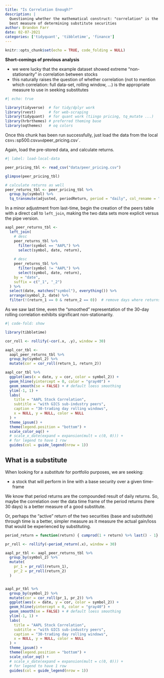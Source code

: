 ```yaml
---
title: "Is Correlation Enough?"
description: |
  Questioning whether the mathematical construct: "correlation" is the
  best measure of determining substitute securities
author: Brandon Farr
date: 02-07-2021
categories: ['tidyquant', 'tibbletime', 'finance']
---
```


```r
knitr::opts_chunk$set(echo = TRUE, code_folding = NULL)
```

**Short-comings of previous analysis**

- we were lucky that the example dataset showed extreme "non-stationarity"
  in correlation between stocks
- this naturally raises the question of whether correlation (not to mention
  which correlation: full data-set, rolling window, ...) is the appropriate
  measure to use in seeking substitutes

```r
#| echo: true

library(tidyverse)  # for tidy/dplyr work
library(rvest)      # for web-scraping
library(tidyquant)  # for quant work (tiingo pricing, tq_mutate ...)
library(hrbrthemes) # preferred theming base
library(oqthemes)   # oq colors

```

Once this chunk has been run successfully, just load the data from the local
csv`s: `sp500.csv` and `peer_pricing.csv`.


Again, load the pre-stored data, and calculate returns.

```r
#| label: load-local-data

peer_pricing_tbl <- read_csv("data/peer_pricing.csv")

glimpse(peer_pricing_tbl)

# calculate returns as well
peer_returns_tbl <- peer_pricing_tbl %>%
  group_by(symbol) %>%
  tq_transmute(adjusted, periodReturn, period = "daily", col_rename = "return")

```


In a minor adjustment from last-time, begin the creation of the peers table with a direct call to `left_join`, making the two data sets more explicit versus the pipe version.

```r

aapl_peer_returns_tbl <-
  left_join(
    # desc
    peer_returns_tbl %>%
      filter(symbol == "AAPL") %>%
      select(symbol, date, return),
    
    # desc
    peer_returns_tbl %>%
      filter(symbol != "AAPL") %>%
      select(symbol, date, return),
    by = "date",
    suffix = c("_1", "_2")
  ) %>%
  select(date, matches("symbol"), everything()) %>%
  arrange(symbol_2, date) %>%
  filter(!(return_1 == 0 & return_2 == 0))  # remove days where returns == 0

```

As we saw last time, even the "smoothed" representation of the 30-day
rolling correlation exhibits significant non-stationarity.

```r
#| code-fold: show

library(tibbletime)

cor_roll <- rollify(~cor(.x, .y), window = 30)

aapl_cor_tbl <-
  aapl_peer_returns_tbl %>%
  group_by(symbol_2) %>%
  mutate(cor = cor_roll(return_1, return_2))

aapl_cor_tbl %>%
  ggplot(aes(x = date, y = cor, color = symbol_2)) +
  geom_hline(yintercept = 0, color = "gray40") +
  geom_smooth(se = FALSE) + # default loess smoothing
  ylim(-1, 1) +
  labs(
    title = "AAPL Stock Correlation",
    subtitle = "with GICS sub-industry peers",
    caption = "30-trading day rolling windows",
    x = NULL, y = NULL, color = NULL
  ) +
  theme_ipsum() +
  theme(legend.position = "bottom") +
  scale_color_oq() +
  # scale_x_date(expand = expansion(mult = c(0, 0))) +
  # for legend to have 1 row
  guides(col = guide_legend(nrow = 1))

```

## What is a substitute

When looking for a *substitute* for portfolio purposes, we are seeking:

- a stock that will perform in line with a base security over a given time-frame

We know that period returns are the compounded result of daily returns. So,
maybe the correlation over the data time frame of the period returns (here
30 days) is a better measure of a good substitute.

Or, perhaps the "active" return of the two securities (base and substitute)
through time is a better, simpler measure as it measure the actual gain/loss
that would be experienced by substituting.

```r

period_return = function(return) { cumprod(1 + return) %>% last() - 1}

pr_roll <- rollify(~period_return(.x), window = 30)

aapl_pr_tbl <- aapl_peer_returns_tbl %>%
  group_by(symbol_2) %>%
  mutate(
    pr_1 = pr_roll(return_1),
    pr_2 = pr_roll(return_2)
  )


aapl_pr_tbl %>%
  group_by(symbol_2) %>%
  mutate(cor = cor_roll(pr_1, pr_2)) %>%
  ggplot(aes(x = date, y = cor, color = symbol_2)) +
  geom_hline(yintercept = 0, color = "gray40") +
  geom_smooth(se = FALSE) + # default loess smoothing
  ylim(-1, 1) +
  labs(
    title = "AAPL Stock Correlation",
    subtitle = "with GICS sub-industry peers",
    caption = "30-trading day rolling windows",
    x = NULL, y = NULL, color = NULL
  ) +
  theme_ipsum() +
  theme(legend.position = "bottom") +
  scale_color_oq() +
  # scale_x_date(expand = expansion(mult = c(0, 0))) +
  # for legend to have 1 row
  guides(col = guide_legend(nrow = 1))
```

